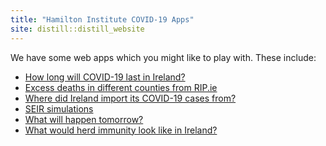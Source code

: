 ```yaml
---
title: "Hamilton Institute COVID-19 Apps"
site: distill::distill_website
---
```


We have some web apps which you might like to play with. These include:

- [How long will COVID-19 last in Ireland?](howlong.html)
- [Excess deaths in different counties from RIP.ie](excessrip.html)
- [Where did Ireland import its COVID-19 cases from?](wheredid.html)
- [SEIR simulations](seirsim.html)
- [What will happen tomorrow?](pred_app.html)
- [What would herd immunity look like in Ireland?](docs/herdimmunity.html)
